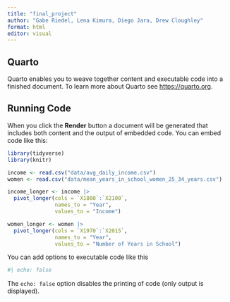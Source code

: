 ```yaml
---
title: "final_project"
author: "Gabe Riedel, Lena Kimura, Diego Jara, Drew Cloughley"
format: html
editor: visual
---
```


## Quarto

Quarto enables you to weave together content and executable code into a finished document. To learn more about Quarto see <https://quarto.org>.

## Running Code

When you click the **Render** button a document will be generated that includes both content and the output of embedded code. You can embed code like this:

```r
library(tidyverse)
library(knitr)

income <- read.csv("data/avg_daily_income.csv")
women <- read.csv("data/mean_years_in_school_women_25_34_years.csv")

income_longer <- income |> 
  pivot_longer(cols = `X1800`:`X2100`, 
               names_to = "Year", 
               values_to = "Income")

women_longer <- women |> 
  pivot_longer(cols = `X1970`:`X2015`, 
               names_to = "Year", 
               values_to = "Number of Years in School")
```

You can add options to executable code like this

```r
#| echo: false

```

The `echo: false` option disables the printing of code (only output is displayed).
